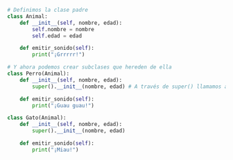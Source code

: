 ```python
# Definimos la clase padre
class Animal:
    def __init__(self, nombre, edad):
        self.nombre = nombre
        self.edad = edad

    def emitir_sonido(self):
        print("¡Grrrrr!")

# Y ahora podemos crear subclases que hereden de ella
class Perro(Animal):
    def __init__(self, nombre, edad):
        super().__init__(nombre, edad) # A través de super() llamamos al constructor de la clase padre

    def emitir_sonido(self):
        print("¡Guau guau!")

class Gato(Animal):
    def __init__(self, nombre, edad):
        super().__init__(nombre, edad)

    def emitir_sonido(self):
        print("¡Miau!")
```